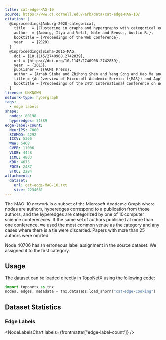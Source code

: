 ```yaml
---
title: cat-edge-MAG-10
source: https://www.cs.cornell.edu/~arb/data/cat-edge-MAG-10/
citation: |
  @inproceedings{Amburg-2020-categorical,
    title   = {Clustering in graphs and hypergraphs with categorical edge labels},
    author  = {Amburg, Ilya and Veldt, Nate and Benson, Austin R.},
    booktitle = {Proceedings of the Web Conference},
    year    = {2020}
  }
  @inproceedings{Sinha-2015-MAG,
    doi = {10.1145/2740908.2742839},
    url = {https://doi.org/10.1145/2740908.2742839},
    year  = {2015},
    publisher = {{ACM} Press},
    author = {Arnab Sinha and Zhihong Shen and Yang Song and Hao Ma and Darrin Eide and Bo-June (Paul) Hsu and Kuansan Wang},
    title = {An Overview of Microsoft Academic Service ({MAS}) and Applications},
    booktitle = {Proceedings of the 24th International Conference on World Wide Web}
  }
license: UNKNOWN
network-type: hypergraph
tags:
  - edge labels
shape:
  nodes: 80198
  hyperedges: 51889
edge-label-count:
  NeurIPS: 7060
  SIGMOD: 4292
  ICCV: 5366
  WWW: 5468
  CVPR: 11006
  VLDB: 4448
  ICML: 4803
  KDD: 4675
  FOCS: 2487
  STOC: 2284
attachments:
  dataset:
    url: cat-edge-MAG-10.txt
    size: 2234662
---
```



The MAG-10 network is a subset of the Microsoft Academic Graph where nodes are authors, hyperedges correspond to a publication from those authors, and the hyperedges are categorized by one of 10 computer science confereneces.
If the same set of authors published at more than one conference, we used the most common venue as the category and any cases where there is a tie were discarded.
Papers with more than 25 authors were omitted.

<Alert type="warning">
  Node 40706 has an erroneous label assignment in the source dataset. We
  assigned it to the first category.
</Alert>

## Usage

The dataset can be loaded directly in TopoNetX using the following code:

```python
import toponetx as tnx
nodes, edges, metadata = tnx.datasets.load_ahorn("cat-edge-Cooking")
```

## Dataset Statistics

<dl className="not-prose grid gap-5 sm:grid-cols-2">
  <Stat title="Nodes" value={formatNumber(frontmatter["shape"]["nodes"])} />
  <Stat title="Node Type" value="Paper Author" />
  <Stat
    title="Hyperedges"
    value={formatNumber(frontmatter["shape"]["hyperedges"])}
  />
  <Stat title="Hyperedge Type" value="Author Collaboration" />
</dl>

### Edge Labels

<NodeLabelsChart labels={frontmatter["edge-label-count"]} />

